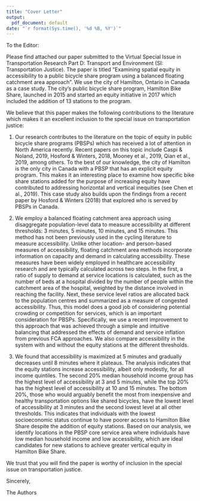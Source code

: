 ```yaml
---
title: "Cover Letter"
output:
  pdf_document: default
date: "`r format(Sys.time(), '%d %B, %Y')`"
---
```


To the Editor:

Please find attached our paper submitted to the Virtual Special Issue in Transportation Research Part D: Transport and Environment (SI: Transportation Justice). The paper is titled "Examining spatial equity in accessibility to a public bicycle share program using a balanced floating catchment area approach". We use the city of Hamilton, Ontario in Canada as a case study. The city's public bicycle share program, Hamilton Bike Share, launched in 2015 and started an equity initiative in 2017 which included the addition of 13 stations to the program.

We believe that this paper makes the following contributions to the literature which makes it an excellent inclusion to the special issue on transportation justice:

1.	Our research contributes to the literature on the topic of equity in public bicycle share programs (PBSPs) which has received a lot of attention in North America recently. Recent papers on this topic include Caspi & Noland, 2019, Hosford & Winters, 2018, Mooney et al., 2019, Qian et al., 2019, among others. To the best of our knowledge, the city of Hamilton is the only city in Canada with a PBSP that has an explicit equity program. This makes it an interesting place to examine how specific bike share stations added for the purpose of increasing equity have contributed to addressing horizontal and vertical inequities (see Chen et al., 2019). This case study also builds upon the findings from a recent paper by Hosford & Winters (2018) that explored who is served by PBSPs in Canada.

2. We employ a balanced floating catchment area approach using disaggregate population-level data to measure accessibility at different thresholds: 3 minutes, 5 minutes, 10 minutes, and 15 minutes. This method has not been previously used in the cycling literature to measure accessibility. Unlike other location- and person-based measures of accessibility, floating catchment area methods incorporate information on capacity and demand in calculating accessibility. These measures have been widely employed in healthcare accessibility research and are typically calculated across two steps. In the first, a ratio of supply to demand at service locations is calculated, such as the number of beds at a hospital divided by the number of people within the catchment area of the hospital, weighted by the distance involved in reaching the facility. Next, these service level ratios are allocated back to the population centres and summarized as a measure of congested accessibility. Thus, this model does a good job of considering potential crowding or competition for services, which is an important consideration for PBSPs. Specifically, we use a recent improvement to this approach that was achieved through a simple and intuitive balancing that addressed the effects of demand and service inflation from previous FCA approaches. We also compare accessibility in the system with and without the equity stations at the different thresholds.

3. We found that accessibility is maximized at 5 minutes and gradually decreases until 8 minutes where it plateaus. The analysis indicates that the equity stations increase accessibility, albeit only modestly, for all income quintiles. The second 20% median household income group has the highest level of accessibility at 3 and 5 minutes, while the top 20% has the highest level of accessibility at 10 and 15 minutes. The bottom 20%, those who would arguably benefit the most from inexpensive and healthy transportation options like shared bicycles, have the lowest level of accessibility at 3 minutes and the second lowest level at all other thresholds. This indicates that individuals with the lowest socioeconomic status continue to have poorer access to Hamilton Bike Share despite the addition of equity stations. Based on our analysis, we identify locations in the PBSP core service area where individuals have low median household income and low accessibility, which are ideal candidates for new stations to achieve greater vertical equity in Hamilton Bike Share.

We trust that you will find the paper is worthy of inclusion in the special issue on transportation justice.

Sincerely,

The Authors

